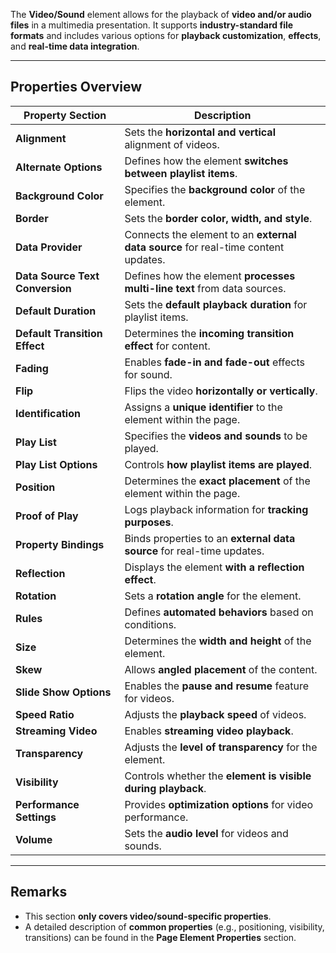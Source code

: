 
The **Video/Sound** element allows for the playback of **video and/or audio files** in a multimedia presentation. It supports **industry-standard file formats** and includes various options for **playback customization**, **effects**, and **real-time data integration**.  

---

## **Properties Overview**  

| **Property Section** | **Description** |
|----------------------|----------------|
| **Alignment** | Sets the **horizontal and vertical** alignment of videos. |
| **Alternate Options** | Defines how the element **switches between playlist items**. |
| **Background Color** | Specifies the **background color** of the element. |
| **Border** | Sets the **border color, width, and style**. |
| **Data Provider** | Connects the element to an **external data source** for real-time content updates. |
| **Data Source Text Conversion** | Defines how the element **processes multi-line text** from data sources. |
| **Default Duration** | Sets the **default playback duration** for playlist items. |
| **Default Transition Effect** | Determines the **incoming transition effect** for content. |
| **Fading** | Enables **fade-in and fade-out** effects for sound. |
| **Flip** | Flips the video **horizontally or vertically**. |
| **Identification** | Assigns a **unique identifier** to the element within the page. |
| **Play List** | Specifies the **videos and sounds** to be played. |
| **Play List Options** | Controls **how playlist items are played**. |
| **Position** | Determines the **exact placement** of the element within the page. |
| **Proof of Play** | Logs playback information for **tracking purposes**. |
| **Property Bindings** | Binds properties to an **external data source** for real-time updates. |
| **Reflection** | Displays the element **with a reflection effect**. |
| **Rotation** | Sets a **rotation angle** for the element. |
| **Rules** | Defines **automated behaviors** based on conditions. |
| **Size** | Determines the **width and height** of the element. |
| **Skew** | Allows **angled placement** of the content. |
| **Slide Show Options** | Enables the **pause and resume** feature for videos. |
| **Speed Ratio** | Adjusts the **playback speed** of videos. |
| **Streaming Video** | Enables **streaming video playback**. |
| **Transparency** | Adjusts the **level of transparency** for the element. |
| **Visibility** | Controls whether the **element is visible during playback**. |
| **Performance Settings** | Provides **optimization options** for video performance. |
| **Volume** | Sets the **audio level** for videos and sounds. |

---

## **Remarks**  
- This section **only covers video/sound-specific properties**.  
- A detailed description of **common properties** (e.g., positioning, visibility, transitions) can be found in the **Page Element Properties** section.  
